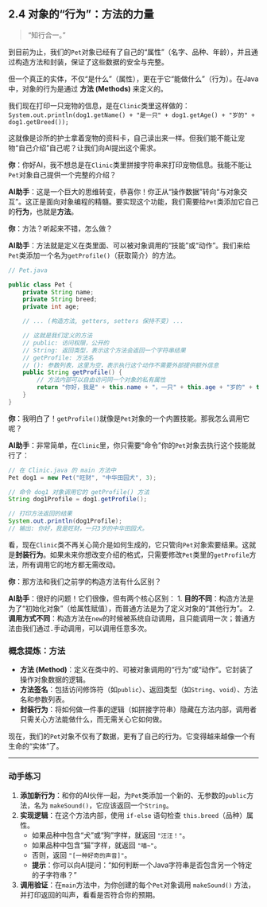 ## 2.4 对象的“行为”：方法的力量 {#sec-oop-methods}

> “知行合一。”

到目前为止，我们的`Pet`对象已经有了自己的“属性”（名字、品种、年龄），并且通过构造方法和封装，保证了这些数据的安全与完整。

但一个真正的实体，不仅“是什么”（属性），更在于它“能做什么”（行为）。在Java中，对象的行为是通过 **方法 (Methods)** 来定义的。

我们现在打印一只宠物的信息，是在`Clinic`类里这样做的：
`System.out.println(dog1.getName() + "是一只" + dog1.getAge() + "岁的" + dog1.getBreed());`

这就像是诊所的护士拿着宠物的资料卡，自己读出来一样。但我们能不能让宠物“自己介绍”自己呢？让我们向AI提出这个需求。

::: {.callout-note title="与AI的对话：为对象添加行为"}

**你**：你好AI，我不想总是在`Clinic`类里拼接字符串来打印宠物信息。我能不能让`Pet`对象自己提供一个完整的介绍？

**AI助手**：这是一个巨大的思维转变，恭喜你！你正从“操作数据”转向“与对象交互”。这正是面向对象编程的精髓。要实现这个功能，我们需要给`Pet`类添加它自己的**行为**，也就是**方法**。

**你**：方法？听起来不错，怎么做？

**AI助手**：方法就是定义在类里面、可以被对象调用的“技能”或“动作”。我们来给`Pet`类添加一个名为`getProfile()`（获取简介）的方法。

```java
// Pet.java

public class Pet {
    private String name;
    private String breed;
    private int age;

    // ... (构造方法, getters, setters 保持不变) ...

    // 这就是我们定义的方法
    // public: 访问权限，公开的
    // String: 返回类型，表示这个方法会返回一个字符串结果
    // getProfile: 方法名
    // (): 参数列表，这里为空，表示执行这个动作不需要外部提供额外信息
    public String getProfile() {
        // 方法内部可以自由访问同一个对象的私有属性
        return "你好，我是" + this.name + "，一只" + this.age + "岁的" + this.breed + "。";
    }
}
```
**你**：我明白了！`getProfile()`就像是`Pet`对象的一个内置技能。那我怎么调用它呢？

**AI助手**：非常简单，在`Clinic`里，你只需要“命令”你的`Pet`对象去执行这个技能就行了：

```java
// 在 Clinic.java 的 main 方法中
Pet dog1 = new Pet("旺财", "中华田园犬", 3);

// 命令 dog1 对象调用它的 getProfile() 方法
String dog1Profile = dog1.getProfile();

// 打印方法返回的结果
System.out.println(dog1Profile); 
// 输出: 你好，我是旺财，一只3岁的中华田园犬。
```
看，现在`Clinic`类不再关心简介是如何生成的，它只管向`Pet`对象索要结果。这就是**封装行为**。如果未来你想改变介绍的格式，只需要修改`Pet`类里的`getProfile`方法，所有调用它的地方都无需改动。

**你**：那方法和我们之前学的构造方法有什么区别？

**AI助手**：很好的问题！它们很像，但有两个核心区别：
1.  **目的不同**：构造方法是为了“初始化对象”（给属性赋值），而普通方法是为了定义对象的“其他行为”。
2.  **调用方式不同**：构造方法在`new`的时候被系统自动调用，且只能调用一次；普通方法由我们通过`.`手动调用，可以调用任意多次。
:::

### 概念提炼：方法

*   **方法 (Method)**：定义在类中的、可被对象调用的“行为”或“动作”。它封装了操作对象数据的逻辑。
*   **方法签名**：包括访问修饰符（如`public`）、返回类型（如`String`、`void`）、方法名和参数列表。
*   **封装行为**：将如何做一件事的逻辑（如拼接字符串）隐藏在方法内部，调用者只需关心方法能做什么，而无需关心它如何做。

现在，我们的`Pet`对象不仅有了数据，更有了自己的行为。它变得越来越像一个有生命的“实体”了。

---

### 动手练习

1.  **添加新行为**：和你的AI伙伴一起，为`Pet`类添加一个新的、无参数的`public`方法，名为 `makeSound()`，它应该返回一个`String`。
2.  **实现逻辑**：在这个方法内部，使用 `if-else` 语句检查 `this.breed`（品种）属性。
    *   如果品种中包含“犬”或“狗”字样，就返回 `"汪汪！"`。
    *   如果品种中包含“猫”字样，就返回 `"喵~"`。
    *   否则，返回 `"[一种好奇的声音]"`。
    *   **提示**：你可以向AI提问：“如何判断一个Java字符串是否包含另一个特定的子字符串？”
3.  **调用验证**：在`main`方法中，为你创建的每个`Pet`对象调用 `makeSound()` 方法，并打印返回的叫声，看看是否符合你的预期。 
